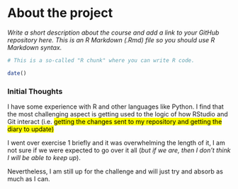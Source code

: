 
# About the project

*Write a short description about the course and add a link to your GitHub repository here. This is an R Markdown (.Rmd) file so you should use R Markdown syntax.*

```r
# This is a so-called "R chunk" where you can write R code.

date()

```
### Initial Thoughts
I have some experience with R and other languages like Python.  I find that the most challenging aspect is getting used to the logic of how RStudio and Git interact (i.e. <mark>getting the changes sent to my repository and getting the diary to update<mark>)

I went over exercise 1 briefly and it was overwhelming the length of it, I am not sure if we were expected to go over it all (*but if we are, then I don't think I will be able to keep up*).  

Nevertheless, I am still up for the challenge and will just try and absorb as much as I can.
